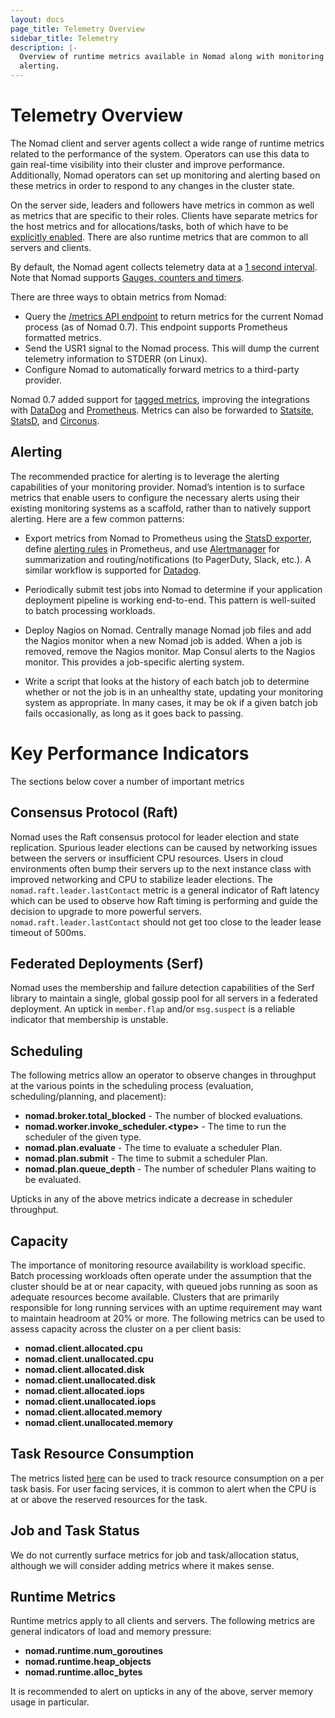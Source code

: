 ```yaml
---
layout: docs
page_title: Telemetry Overview
sidebar_title: Telemetry
description: |-
  Overview of runtime metrics available in Nomad along with monitoring and
  alerting.
---
```


# Telemetry Overview

The Nomad client and server agents collect a wide range of runtime metrics
related to the performance of the system. Operators can use this data to gain
real-time visibility into their cluster and improve performance. Additionally,
Nomad operators can set up monitoring and alerting based on these metrics in
order to respond to any changes in the cluster state.

On the server side, leaders and
followers have metrics in common as well as metrics that are specific to their
roles. Clients have separate metrics for the host metrics and for
allocations/tasks, both of which have to be [explicitly
enabled][telemetry-stanza]. There are also runtime metrics that are common to
all servers and clients.

By default, the Nomad agent collects telemetry data at a [1 second
interval][collection-interval]. Note that Nomad supports [Gauges, counters and
timers][metric-types].

There are three ways to obtain metrics from Nomad:

- Query the [/metrics API endpoint][metrics-api-endpoint] to return metrics for
  the current Nomad process (as of Nomad 0.7). This endpoint supports Prometheus
  formatted metrics.
- Send the USR1 signal to the Nomad process. This will dump the current
  telemetry information to STDERR (on Linux).
- Configure Nomad to automatically forward metrics to a third-party provider.

Nomad 0.7 added support for [tagged metrics][tagged-metrics], improving the
integrations with [DataDog][datadog-telem] and [Prometheus][prometheus-telem].
Metrics can also be forwarded to [Statsite][statsite-telem],
[StatsD][statsd-telem], and [Circonus][circonus-telem].

## Alerting

The recommended practice for alerting is to leverage the alerting capabilities
of your monitoring provider. Nomad’s intention is to surface metrics that enable
users to configure the necessary alerts using their existing monitoring systems
as a scaffold, rather than to natively support alerting. Here are a few common
patterns:

- Export metrics from Nomad to Prometheus using the [StatsD
  exporter][statsd-exporter], define [alerting rules][alerting-rules] in
  Prometheus, and use [Alertmanager][alertmanager] for summarization and
  routing/notifications (to PagerDuty, Slack, etc.). A similar workflow is
  supported for [Datadog][datadog-alerting].

- Periodically submit test jobs into Nomad to determine if your application
  deployment pipeline is working end-to-end. This pattern is well-suited to
  batch processing workloads.

- Deploy Nagios on Nomad. Centrally manage Nomad job files and add the Nagios
  monitor when a new Nomad job is added. When a job is removed, remove the
  Nagios monitor. Map Consul alerts to the Nagios monitor. This provides a
  job-specific alerting system.

- Write a script that looks at the history of each batch job to determine
  whether or not the job is in an unhealthy state, updating your monitoring
  system as appropriate. In many cases, it may be ok if a given batch job fails
  occasionally, as long as it goes back to passing.

# Key Performance Indicators

The sections below cover a number of important metrics

## Consensus Protocol (Raft)

Nomad uses the Raft consensus protocol for leader election and state
replication. Spurious leader elections can be caused by networking issues
between the servers or insufficient CPU resources. Users in cloud environments
often bump their servers up to the next instance class with improved networking
and CPU to stabilize leader elections. The `nomad.raft.leader.lastContact` metric
is a general indicator of Raft latency which can be used to observe how Raft
timing is performing and guide the decision to upgrade to more powerful servers.
`nomad.raft.leader.lastContact` should not get too close to the leader lease
timeout of 500ms.

## Federated Deployments (Serf)

Nomad uses the membership and failure detection capabilities of the Serf library
to maintain a single, global gossip pool for all servers in a federated
deployment. An uptick in `member.flap` and/or `msg.suspect` is a reliable indicator
that membership is unstable.

## Scheduling

The following metrics allow an operator to observe changes in throughput at the
various points in the scheduling process (evaluation, scheduling/planning, and
placement):

- **nomad.broker.total_blocked** - The number of blocked evaluations.
- **nomad.worker.invoke_scheduler.\<type\>** - The time to run the scheduler of
  the given type.
- **nomad.plan.evaluate** - The time to evaluate a scheduler Plan.
- **nomad.plan.submit** - The time to submit a scheduler Plan.
- **nomad.plan.queue_depth** - The number of scheduler Plans waiting to be
  evaluated.

Upticks in any of the above metrics indicate a decrease in scheduler throughput.

## Capacity

The importance of monitoring resource availability is workload specific. Batch
processing workloads often operate under the assumption that the cluster should
be at or near capacity, with queued jobs running as soon as adequate resources
become available. Clusters that are primarily responsible for long running
services with an uptime requirement may want to maintain headroom at 20% or
more. The following metrics can be used to assess capacity across the cluster on
a per client basis:

- **nomad.client.allocated.cpu**
- **nomad.client.unallocated.cpu**
- **nomad.client.allocated.disk**
- **nomad.client.unallocated.disk**
- **nomad.client.allocated.iops**
- **nomad.client.unallocated.iops**
- **nomad.client.allocated.memory**
- **nomad.client.unallocated.memory**

## Task Resource Consumption

The metrics listed [here][allocation-metrics] can be used to track resource
consumption on a per task basis. For user facing services, it is common to alert
when the CPU is at or above the reserved resources for the task.

## Job and Task Status

We do not currently surface metrics for job and task/allocation status, although
we will consider adding metrics where it makes sense.

## Runtime Metrics

Runtime metrics apply to all clients and servers. The following metrics are
general indicators of load and memory pressure:

- **nomad.runtime.num_goroutines**
- **nomad.runtime.heap_objects**
- **nomad.runtime.alloc_bytes**

It is recommended to alert on upticks in any of the above, server memory usage
in particular.

[alerting-rules]: https://prometheus.io/docs/prometheus/latest/configuration/alerting_rules/
[alertmanager]: https://prometheus.io/docs/alerting/alertmanager/
[allocation-metrics]: /docs/telemetry/metrics#allocation-metrics
[circonus-telem]: /docs/configuration/telemetry#circonus
[collection-interval]: /docs/configuration/telemetry#collection_interval
[datadog-alerting]: https://www.datadoghq.com/blog/monitoring-101-alerting/
[datadog-telem]: /docs/configuration/telemetry#datadog
[prometheus-telem]: /docs/configuration/telemetry#prometheus
[metrics-api-endpoint]: /api-docs/metrics
[metric-types]: /docs/telemetry/metrics#metric-types
[statsd-exporter]: https://github.com/prometheus/statsd_exporter
[statsd-telem]: /docs/configuration/telemetry#statsd
[statsite-telem]: /docs/configuration/telemetry#statsite
[tagged-metrics]: /docs/telemetry/metrics#tagged-metrics
[telemetry-stanza]: /docs/configuration/telemetry
